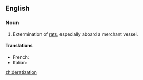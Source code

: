 ==English==

===Noun===
{{en-noun}}

# {{humorous|or|nonstandard}} Extermination of [[rat]]s, especially aboard a merchant vessel.

====Translations====
{{trans-top|deratization}}
* French: {{t+|fr|dératisation|f}}
*Italian: {{t-|it|derattizzazione|f}}
{{trans-mid}}

{{trans-bottom}}

[[zh:deratization]]